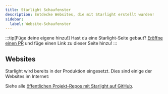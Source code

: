 ```yaml
---
title: Starlight Schaufenster
description: Entdecke Websites, die mit Starlight erstellt wurden!
sidebar:
  label: Website-Schaufenster
---
```


:::tip[Füge deine eigene hinzu!]
Hast du eine Starlight-Seite gebaut?
[Eröffne einen PR](https://github.com/withastro/starlight/blob/main/CONTRIBUTING.md#showcase) und füge einen Link zu dieser Seite hinzu!
:::

## Websites


Starlight wird bereits in der Produktion eingesetzt. Dies sind einige der Websites im Internet:

<ShowcaseSites />

Siehe alle [öffentlichen Projekt-Repos mit Starlight auf GitHub](https://github.com/withastro/starlight/network/dependents).
